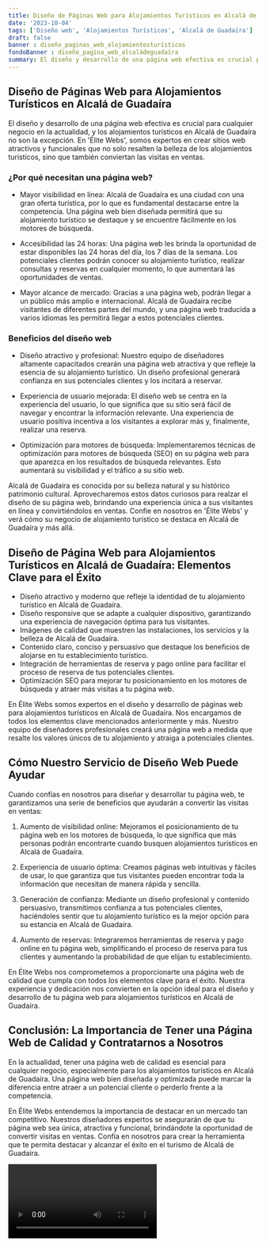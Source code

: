 ```yaml
---
title: Diseño de Páginas Web para Alojamientos Turísticos en Alcalá de Guadaíra
date: '2023-10-04'
tags: ['Diseño web', 'Alojamientos Turísticos', 'Alcalá de Guadaíra']
draft: false
banner : diseño_paginas_web_alojamientosturísticos
fondoBanner : diseño_pagina_web_alcaládeguadaíra
summary: El diseño y desarrollo de una página web efectiva es crucial para cualquier negocio en la actualidad, y los alojamientos turísticos en Alcalá de Guadaíra no son la excepción. En 'Élite Webs', somos expertos en crear sitios web atractivos y funcionales que no solo resalten la belleza de los alojamientos turísticos, sino que también conviertan las visitas en ventas.
---
```


## Diseño de Páginas Web para Alojamientos Turísticos en Alcalá de Guadaíra

El diseño y desarrollo de una página web efectiva es crucial para cualquier negocio en la actualidad, y los alojamientos turísticos en Alcalá de Guadaíra no son la excepción. En 'Élite Webs', somos expertos en crear sitios web atractivos y funcionales que no solo resalten la belleza de los alojamientos turísticos, sino que también conviertan las visitas en ventas.

### ¿Por qué necesitan una página web?

- Mayor visibilidad en línea: Alcalá de Guadaíra es una ciudad con una gran oferta turística, por lo que es fundamental destacarse entre la competencia. Una página web bien diseñada permitirá que su alojamiento turístico se destaque y se encuentre fácilmente en los motores de búsqueda.

- Accesibilidad las 24 horas: Una página web les brinda la oportunidad de estar disponibles las 24 horas del día, los 7 días de la semana. Los potenciales clientes podrán conocer su alojamiento turístico, realizar consultas y reservas en cualquier momento, lo que aumentará las oportunidades de ventas.

- Mayor alcance de mercado: Gracias a una página web, podrán llegar a un público más amplio e internacional. Alcalá de Guadaíra recibe visitantes de diferentes partes del mundo, y una página web traducida a varios idiomas les permitirá llegar a estos potenciales clientes.

### Beneficios del diseño web

- Diseño atractivo y profesional: Nuestro equipo de diseñadores altamente capacitados crearán una página web atractiva y que refleje la esencia de su alojamiento turístico. Un diseño profesional generará confianza en sus potenciales clientes y los incitará a reservar.

- Experiencia de usuario mejorada: El diseño web se centra en la experiencia del usuario, lo que significa que su sitio será fácil de navegar y encontrar la información relevante. Una experiencia de usuario positiva incentiva a los visitantes a explorar más y, finalmente, realizar una reserva.

- Optimización para motores de búsqueda: Implementaremos técnicas de optimización para motores de búsqueda (SEO) en su página web para que aparezca en los resultados de búsqueda relevantes. Esto aumentará su visibilidad y el tráfico a su sitio web.

Alcalá de Guadaíra es conocida por su belleza natural y su histórico patrimonio cultural. Aprovecharemos estos datos curiosos para realzar el diseño de su página web, brindando una experiencia única a sus visitantes en línea y convirtiéndolos en ventas. Confíe en nosotros en 'Élite Webs' y verá cómo su negocio de alojamiento turístico se destaca en Alcalá de Guadaíra y más allá.

<GifSeo />

<Cta />

## Diseño de Página Web para Alojamientos Turísticos en Alcalá de Guadaíra: Elementos Clave para el Éxito

- Diseño atractivo y moderno que refleje la identidad de tu alojamiento turístico en Alcalá de Guadaíra.
- Diseño responsive que se adapte a cualquier dispositivo, garantizando una experiencia de navegación óptima para tus visitantes.
- Imágenes de calidad que muestren las instalaciones, los servicios y la belleza de Alcalá de Guadaíra.
- Contenido claro, conciso y persuasivo que destaque los beneficios de alojarse en tu establecimiento turístico.
- Integración de herramientas de reserva y pago online para facilitar el proceso de reserva de tus potenciales clientes.
- Optimización SEO para mejorar tu posicionamiento en los motores de búsqueda y atraer más visitas a tu página web.

En Élite Webs somos expertos en el diseño y desarrollo de páginas web para alojamientos turísticos en Alcalá de Guadaíra. Nos encargamos de todos los elementos clave mencionados anteriormente y más. Nuestro equipo de diseñadores profesionales creará una página web a medida que resalte los valores únicos de tu alojamiento y atraiga a potenciales clientes.

## Cómo Nuestro Servicio de Diseño Web Puede Ayudar

Cuando confías en nosotros para diseñar y desarrollar tu página web, te garantizamos una serie de beneficios que ayudarán a convertir las visitas en ventas:

1. Aumento de visibilidad online: Mejoramos el posicionamiento de tu página web en los motores de búsqueda, lo que significa que más personas podrán encontrarte cuando busquen alojamientos turísticos en Alcalá de Guadaíra.

2. Experiencia de usuario óptima: Creamos páginas web intuitivas y fáciles de usar, lo que garantiza que tus visitantes pueden encontrar toda la información que necesitan de manera rápida y sencilla.

3. Generación de confianza: Mediante un diseño profesional y contenido persuasivo, transmitimos confianza a tus potenciales clientes, haciéndoles sentir que tu alojamiento turístico es la mejor opción para su estancia en Alcalá de Guadaíra.

4. Aumento de reservas: Integraremos herramientas de reserva y pago online en tu página web, simplificando el proceso de reserva para tus clientes y aumentando la probabilidad de que elijan tu establecimiento.

En Élite Webs nos comprometemos a proporcionarte una página web de calidad que cumpla con todos los elementos clave para el éxito. Nuestra experiencia y dedicación nos convierten en la opción ideal para el diseño y desarrollo de tu página web para alojamientos turísticos en Alcalá de Guadaíra.

## Conclusión: La Importancia de Tener una Página Web de Calidad y Contratarnos a Nosotros

En la actualidad, tener una página web de calidad es esencial para cualquier negocio, especialmente para los alojamientos turísticos en Alcalá de Guadaíra. Una página web bien diseñada y optimizada puede marcar la diferencia entre atraer a un potencial cliente o perderlo frente a la competencia.

En Élite Webs entendemos la importancia de destacar en un mercado tan competitivo. Nuestros diseñadores expertos se asegurarán de que tu página web sea única, atractiva y funcional, brindándote la oportunidad de convertir visitas en ventas. Confía en nosotros para crear la herramienta que te permita destacar y alcanzar el éxito en el turismo de Alcalá de Guadaíra.

<Video />

<CtaBot job='Alojamientos Turísticos' city='Alcalá de Guadaíra'/>

<Gmaps query='Alcalá de Guadaíra+españa+maps' />